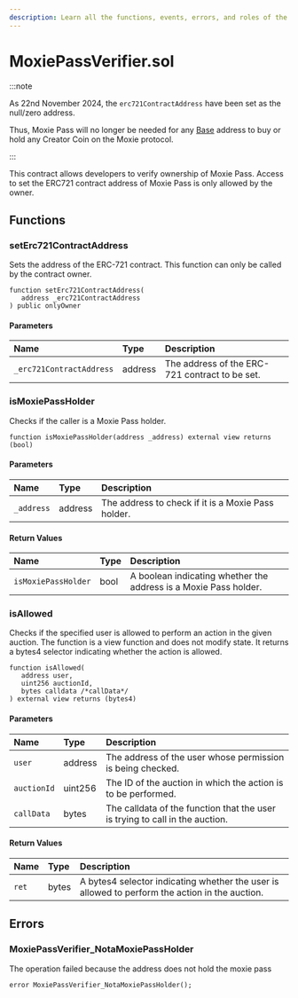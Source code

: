 ```yaml
---
description: Learn all the functions, events, errors, and roles of the MoxiePassVerifier.sol contract.
---
```


# MoxiePassVerifier.sol

:::note

As 22nd November 2024, the `erc721ContractAddress` have been set as the null/zero address.

Thus, Moxie Pass will no longer be needed for any [Base](https://base.org) address to buy or hold any Creator Coin on the Moxie protocol.

:::

This contract allows developers to verify ownership of Moxie Pass. Access to set the ERC721 contract address of Moxie Pass is only allowed by the owner.

## Functions

### setErc721ContractAddress

Sets the address of the ERC-721 contract. This function can only be called by the contract owner.

```solidity
function setErc721ContractAddress(
   address _erc721ContractAddress
) public onlyOwner
```

#### Parameters

| Name                     | Type    | Description                                    |
| :----------------------- | :------ | :--------------------------------------------- |
| `_erc721ContractAddress` | address | The address of the ERC-721 contract to be set. |

### isMoxiePassHolder

Checks if the caller is a Moxie Pass holder.

```solidity
function isMoxiePassHolder(address _address) external view returns (bool)
```

#### Parameters

| Name       | Type    | Description                                        |
| :--------- | :------ | :------------------------------------------------- |
| `_address` | address | The address to check if it is a Moxie Pass holder. |

#### Return Values

| Name                | Type | Description                                                      |
| :------------------ | :--- | :--------------------------------------------------------------- |
| `isMoxiePassHolder` | bool | A boolean indicating whether the address is a Moxie Pass holder. |

### isAllowed

Checks if the specified user is allowed to perform an action in the given auction. The function is a view function and does not modify state. It returns a bytes4 selector indicating whether the action is allowed.

```solidity
function isAllowed(
   address user,
   uint256 auctionId,
   bytes calldata /*callData*/
) external view returns (bytes4)
```

#### Parameters

| Name        | Type    | Description                                                                  |
| :---------- | :------ | :--------------------------------------------------------------------------- |
| `user`      | address | The address of the user whose permission is being checked.                   |
| `auctionId` | uint256 | The ID of the auction in which the action is to be performed.                |
| `callData`  | bytes   | The calldata of the function that the user is trying to call in the auction. |

#### Return Values

| Name  | Type  | Description                                                                                    |
| :---- | :---- | :--------------------------------------------------------------------------------------------- |
| `ret` | bytes | A bytes4 selector indicating whether the user is allowed to perform the action in the auction. |

## Errors

### MoxiePassVerifier_NotaMoxiePassHolder

The operation failed because the address does not hold the moxie pass

```solidity
error MoxiePassVerifier_NotaMoxiePassHolder();
```
